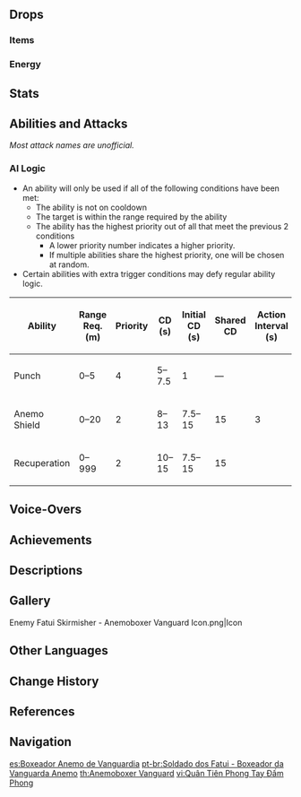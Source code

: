 {{Enemy Infobox
|image    = Enemy Fatui Anemoboxer Vanguard.png
|dmgtype  = Physical
|dmgtype2 = Anemo
|dmgtype3 = Cryo
|dmgtype4 = Electro
|dmgtype5 = Hydro
|dmgtype6 = Pyro
|weakpoint = yes
|type     = Common Enemies
|family   = Fatui
|group    = Fatui Skirmishers
|faction  = Fatui
|location = Multiple
|ability1 = Directional Shield
|ability2 = Vacuum Field
|ability3 = Elemental Absorption
|ability4 = Interruption Resistance
|voiceEN  = [https://www.danfostervo.com/ Dan Foster]<ref name="Dan Foster">Twitter: [https://twitter.com/DanFosterVO/status/1355268775608688641 EN VA Self Announcement]</ref>
}}
{{Enemy Intro}}

==Drops==
===Items===
{{Drops Table|type=Fatui Skirmishers}}

===Energy===
{{Energy Drops
|type  = Anemo
|hp1   = 66
|p1    = 2
|hp2   = 33
|p2    = 2
|hp3   = 0
|p3    = 2
}}

==Stats==
{{Enemy Stats
|phys_res  = -20%
|hp_ratio  = 3
|hp_type   = 1
|atk_ratio = 6
}}

==Abilities and Attacks==
''Most attack names are unofficial.''
{{Enemy Attacks
|enemy = Anemoboxer Vanguard

|name_1 = Interruption Resistance
|desc_1 = While performing any attacks, the Anemoboxer Vanguard's [[Interruption Resistance]] is greatly increased.

|name_2 = Hurricane Jab
|desc_2 = Performs a powerful punch with their gauntlets, dealing '''33.3% ATK''' as {{Color|Physical DMG}}.

|name_3 = Gathering the Winds
|desc_3 = Generates an {{Anemo}} shield in front of them capable of blocking attacks from the direction they're facing. If the shield comes in contact with {{Anemo}}, {{Hydro}}, {{Pyro}}, {{Cryo}} or {{Electro}}, an [[Elemental Absorption]] will occur, after which they immediately lifts the shield while charging up their gloves, [[Vacuum Field|sucking]] players in before punching them and dealing '''100% ATK''' as DMG of the absorbed element. If other enemies are present, the Anemoboxer Vanguard will dash over and use this ability next to their allies to protect them.
|file_3 = Anemoboxer Vanguard Anemo Shield Anemo
|caption_3 = Anemo Shield {{Color|Anemo}} Absorption
|file_3_2 = Anemoboxer Vanguard Anemo Shield Pyro
|caption_3_2 = Anemo Shield {{Color|Pyro}} Absorption
|file_3_3 = Anemoboxer Vanguard Anemo Shield Hydro
|caption_3_3 = Anemo Shield {{Color|Hydro}} Absorption
|file_3_4 = Anemoboxer Vanguard Anemo Shield Electro
|caption_3_4 = Anemo Shield {{Color|Electro}} Absorption
|file_3_5 = Anemoboxer Vanguard Anemo Shield Cryo
|caption_3_5 = Anemo Shield {{Color|Cryo}} Absorption

|name_4 = Galeforce Agitation
|desc_4 = The Anemoboxer Vanguard will recuperate any nearby Skirmisher that has been stunned from the forced removal of their elemental armor. Most times allowing them to reactivate it quickly.
}}

===AI Logic===
{{See also|Cooldown#Enemy Cooldowns}}
* An ability will only be used if all of the following conditions have been met:
** The ability is not on cooldown
** The target is within the range required by the ability
** The ability has the highest priority out of all that meet the previous 2 conditions
*** A lower priority number indicates a higher priority.
*** If multiple abilities share the highest priority, one will be chosen at random.
* Certain abilities with extra trigger conditions may defy regular ability logic.

{| class="wikitable"
! Ability !! Range Req. (m) !! Priority !! style="width:80px" | CD (s) !! Initial CD (s) !! Shared CD !! Action Interval (s) !! Triggers Act. Int. !! Ignores Act. Int.
|-
| Punch || 0–5 || 4 || 5–7.5 || 1 || — || rowspan="10" | 3 || {{check|yes}} || {{check|no}}
|-
| Anemo Shield || 0–20 || 2 || 8–13 || 7.5–15 || 15 || {{check|no}} || {{check|no}}
|-
| Recuperation || 0–999 || 2 || 10–15 || 7.5–15 || 15 || {{check|no}} || {{check|no}}
|}

==Voice-Overs==
{{VO/Enemy
|enemy                   = Anemoboxer Vanguard
|vo_01_00_title          = Spotting the Player
|vo_01_01_file           = VO {lang}{name} - Ha Come At Me.ogg
|vo_01_01_tx_en          = Ha! Come at me!
|vo_01_01_tx_zh          = 嘿，来对手了。
|vo_01_01_tx_ja          = 来たっ！
|vo_01_01_tx_ko          = 적이다!
|vo_01_02_file           = VO {lang}{name} - Hah Well Met.ogg
|vo_01_02_tx_en          = Hah! Well met.
|vo_01_02_tx_zh          = 哈哈！来得正好！
|vo_01_02_tx_ja          = はっ！ちょうどいい！
|vo_01_02_tx_ko          = 하, 마침 잘 왔군!

|vo_02_00_title          = Activating Shield
|vo_02_01_file           = VO {lang}{name} - Heh I See Through You.ogg
|vo_02_01_tx_en          = Heh, I see through you!
|vo_02_01_tx_zh          = 看穿你了！
|vo_02_01_tx_ja          = 見抜いた！
|vo_02_01_tx_ko          = 이런 건 안 통해!
|vo_02_02_file           = VO {lang}{name} - Hah That All You Got.ogg
|vo_02_02_tx_en          = Hah, that all you got!?
|vo_02_02_tx_zh          = 嘿！就这么点本事吗？
|vo_02_02_tx_ja          = は！それだけか！
|vo_02_02_tx_ko          = 이봐, 고작 이 정도냐?

|vo_03_00_title          = Attacking
|vo_03_01_file           = VO {lang}{name} - Dont Be A Killjoy Weve Only Just Begun.ogg
|vo_03_01_tx_en          = Don't be a killjoy, we've only just begun!
|vo_03_01_tx_zh          = 才刚刚开始！别扫人兴致！
|vo_03_01_tx_ja          = まだ始まったばかりだ！興ざめさせるなよ！
|vo_03_01_tx_ko          = 이제 시작이야! 김 빠지게 하지 마!
|vo_03_02_file           = VO {lang}{name} - You Cant Run Well Neither Can I.ogg
|vo_03_02_tx_en          = You can't run! Well... Neither can I.
|vo_03_02_tx_zh          = 你逃不掉了！呃，我也是…
|vo_03_02_tx_ja          = 逃げられないぞ！えっ、俺もだ…
|vo_03_02_tx_ko          = 도망칠 수 없을걸! 어… 나도네…

|vo_04_00_title          = Reviving Comrades
|vo_04_01_file           = VO {lang}{name} - This Isnt Over.ogg
|vo_04_01_tx_en          = This isn't over!
|vo_04_01_tx_zh          = 战斗还没有结束！
|vo_04_01_tx_ja          = 戦闘はまだ終わってない！
|vo_04_01_tx_ko          = 전투는 끝나지 않았어!
|vo_04_02_file           = VO {lang}{name} - Get It Together.ogg
|vo_04_02_tx_en          = Get it together!
|vo_04_02_tx_zh          = 嘿…都给我打起精神来！
|vo_04_02_tx_ja          = 元気出せ！
|vo_04_02_tx_ko          = 다들 정신 차려!

|vo_05_00_title          = Staggered
|vo_05_01_tx_en          = {{A|VO Anemoboxer Vanguard - Staggered 01.ogg}} {{A|VO Anemoboxer Vanguard - Staggered 02.ogg}} {{A|VO Anemoboxer Vanguard - Staggered 03.ogg}} 
|vo_05_01_tx_zh          = 

|vo_06_00_title          = Defeated
|vo_06_01_file           = VO {lang}{name} - Ugh Looks Like I Went Too Far.ogg
|vo_06_01_tx_en          = Ugh! Looks like I... went too far...
|vo_06_01_tx_zh          = 好像…用力过猛…
|vo_06_01_tx_ja          = 少し…力を…出しすぎた…
|vo_06_01_tx_ko          = 너무… 오버 했어…
|vo_06_02_file           = VO {lang}{name} - Tch I Miscalculated.ogg
|vo_06_02_tx_en          = Tch! I... miscalculated...
|vo_06_02_tx_zh          = 这下…失算了…
|vo_06_02_tx_ja          = 誤算が…
|vo_06_02_tx_ko          = 계산… 착오다…
}}

==Achievements==
{{Achievement Topic Table|topic=Fatui Skirmisher - Anemoboxer Vanguard}}

==Descriptions==
{{Description|A skirmisher armed with the ability to manipulate Anemo and heal their comrades.<br />They departed from their motherland and did so for its sake. They left their family, yet gained allies to stick through thick and thin with.<br />&mdash;Perhaps such thoughts are what get them through the unscrupulous work that their missions entail.|[[Archive]]}}

==Gallery==
<gallery>
Enemy Fatui Skirmisher - Anemoboxer Vanguard Icon.png|Icon
</gallery>

==Other Languages==
{{Other Languages
|en      = Fatui Skirmisher - Anemoboxer Vanguard
|zhs     = 愚人众先遣队・风拳前锋军
|zhs_rm  = Yúrénzhòng Xiānqiǎn Duì - Fēng Quán Qiánfēng Jūn
|zht     = 愚人眾先遣隊・風拳前鋒軍
|zht_rm  = Yúrénzhòng Xiānqiǎn Duì - Fēng Quán Qiánfēng Jūn
|zh_tl   = {{lex|Fatui|zh}} Advance Party - {{lex|Anemo|zh}} Fist Vanguard Troop
|ja      = ファデュイ先遣隊・前鋒軍・風拳
|ja_rm   = Fadyui Senkentai・Zenpou-gun・Kaze Ken
|ja_tl   = Fatui Advance Party: Vanguard Troop - {{lex|Anemo|ja}} Fist
|ko      = 우인단 선발대・풍권 돌격대
|ko_rm   = U'indan Seonbaldae - Punggwon Dolgyeokdae
|ko_tl   = Fatui Advance Party - Wind Fist Shock Troops
|es      = Soldado Fatui - Boxeador Anemo de Vanguardia
|es_tl   = Fatui Soldier - Anemoboxer Vanguard
|fr      = Tirailleur Fatui - Frappeur Anémo
|fr_tl   = Fatui Skirmisher - Anemo Striker
|ru      = Застрельщик Фатуи: Анемо борец
|ru_tl   = Fatui Skirmisher: Anemo Fighter
|th      = Fatui Skirmisher - Anemoboxer Vanguard
|vi      = Đội Tiên Phong Fatui - Quân Tiên Phong Tay Đấm Phong
|vi_tl   = Fatui Vanguard - Anemo Puncher Vanguard
|de      = Fatui-Plänkler – Anemo-Faust-Stürmer
|de_tl   = Fatui Skirmisher - Anemo Fist Striker
|id      = Fatui Skirmisher - Anemoboxer Vanguard
|pt      = Soldado dos Fatui - Boxeador da Vanguarda Anemo
|pt_tl   = Fatui Soldier - Anemoboxer Vanguard
|tr      = Fatui Avcı Eri - Öncü Rüzgar Boksörü
|tr_tl   = 
|it      = Schermagliatore dei Fatui Anemopugile d'assalto
|it_tl   = 
}}

==Change History==
{{Change History|1.0}}

==References==
{{Reflist}}

==Navigation==
{{Enemy Navbox|type=Common}}

[[es:Boxeador Anemo de Vanguardia]]
[[pt-br:Soldado dos Fatui - Boxeador da Vanguarda Anemo]]
[[th:Anemoboxer Vanguard]]
[[vi:Quân Tiên Phong Tay Đấm Phong]]